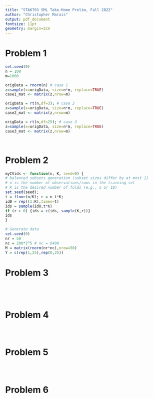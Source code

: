 ```yaml
---
title: "STA6703 SML Take-Home Prelim, Fall 2022"
author: "Christopher Marais"
output: pdf_document
fontsize: 11pt
geometry: margin=2cm
---
```

# Problem 1
```R
set.seed(0)
n = 100
m=1000

origData = rnorm(n) # case 1
z=sample(x=origData, size=n*m, replace=TRUE)
case1_mat <- matrix(z,nrow=m)

origData = rt(n,df=3); # case 2
z=sample(x=origData, size=n*m, replace=TRUE)
case2_mat <- matrix(z,nrow=m)

origData = rt(n,df=25); # case 3
z=sample(x=origData, size=n*m, replace=TRUE)
case3_mat <- matrix(z,nrow=m)
```

```R
```

```R
```

# Problem 2
```R
myCVids <- function(n, K, seed=0) {
# balanced subsets generation (subset sizes differ by at most 1)
# n is the number of observations/rows in the training set
# K is the desired number of folds (e.g., 5 or 10)
set.seed(seed);
t = floor(n/K); r = n-t*K;
id0 = rep((1:K),times=t)
ids = sample(id0,t*K)
if (r > 0) {ids = c(ids, sample(K,r))}
ids
}
```

```R
# Generate data
set.seed(0)
nr = 50
nc = 200*2^5 # nc = 6400
M = matrix(rnorm(nr*nc),nrow=50)
Y = c(rep(1,25),rep(0,25))
```

# Problem 3
```R
```

```R
```

```R
```

```R
```

# Problem 4
```R
```

```R
```

```R
```

# Problem 5
```R
```

```R
```

```R
```

# Problem 6
```R
```

```R
```

```R
```